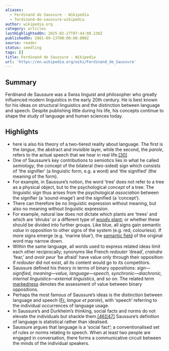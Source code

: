 ```yaml
---
aliases:
  - Ferdinand de Saussure - Wikipedia
  - ferdinand-de-saussure-wikipedia
author: wikipedia.org
category: articles
lastHighlightedOn: 2025-02-27T07:44:08.230Z
publishedOn: 2001-09-13T00:00:00.000Z
source: reader
status: seedling
tags: []
title: Ferdinand de Saussure - Wikipedia
url: 'https://en.wikipedia.org/wiki/Ferdinand_de_Saussure'
---
```

## Summary

Ferdinand de Saussure was a Swiss linguist and philosopher who greatly influenced modern linguistics in the early 20th century. He is best known for his ideas on structural linguistics and the distinction between language and speech. Despite publishing little during his life, his concepts continue to shape the study of language and human sciences today.

## Highlights

- here is also his theory of a two-tiered reality about language. The first is the _langue_, the abstract and invisible layer, while the second, the _parole_, refers to the actual speech that we hear in real life.[[30]](https://en.wikipedia.org/wiki/Ferdinand_de_Saussure#cite_note-:1-30)
- One of Saussure’s key contributions to semiotics lies in what he called _semiology_, the concept of the bilateral (two-sided) sign which consists of ‘the signifier’ (a linguistic form, e.g. a word) and ‘the signified’ (the meaning of the form).
- For example, in Saussure’s notion, the word ‘tree’ does not refer to a tree as a physical object, but to the psychological _concept_ of a tree. The linguistic sign thus arises from the psychological _association_ between the signifier (a ‘sound-image’) and the signified (a ‘concept’).
- There can therefore be no linguistic expression without meaning, but also no meaning without linguistic expression.
- For example, natural law does not dictate which plants are ‘trees’ and which are ‘shrubs’ or a different type of [woody plant](https://en.wikipedia.org/wiki/Woody_plant); or whether these should be divided into further groups. Like blue, all signs gain semantic _value_ in opposition to other signs of the system (e.g. red, colourless). If more signs emerge (e.g. ‘marine blue’), the [semantic field](https://en.wikipedia.org/wiki/Semantic_field) of the original word may narrow down.
- Within the same language, all words used to express related ideas limit each other reciprocally; synonyms like French _redouter_ ‘dread’, _craindre_ ‘fear,’ and _avoir peur_ ‘be afraid’ have value only through their opposition: if _redouter_ did not exist, all its content would go to its competitors.
- Saussure defined his theory in terms of binary oppositions: _sign—signified, meaning—value, language—speech, synchronic—diachronic, internal linguistics—external linguistics_, and so on. The related term [markedness](https://en.wikipedia.org/wiki/Markedness) denotes the assessment of value between binary oppositions.
- Perhaps the most famous of Saussure’s ideas is the distinction between language and speech ([Fr.](https://en.wikipedia.org/wiki/French_language) _langue et parole_), with ‘speech’ referring to the individual occurrences of language usage.
- In Saussure’s and Durkheim’s thinking, social facts and norms do not elevate the individuals but shackle them.[[46]](https://en.wikipedia.org/wiki/Ferdinand_de_Saussure#cite_note-Klautke_2010-51)[[47]](https://en.wikipedia.org/wiki/Ferdinand_de_Saussure#cite_note-Hejl_2013-52) Saussure’s definition of language is statistical rather than idealised.
- Saussure argues that language is a ‘social fact’; a conventionalised set of rules or norms relating to speech. When at least two people are engaged in conversation, there forms a communicative circuit between the minds of the individual speakers.
